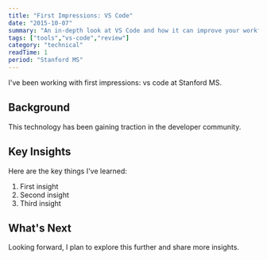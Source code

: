 ```yaml
---
title: "First Impressions: VS Code"
date: "2015-10-07"
summary: "An in-depth look at VS Code and how it can improve your workflow."
tags: ["tools","vs-code","review"]
category: "technical"
readTime: 1
period: "Stanford MS"
---
```


I've been working with first impressions: vs code at Stanford MS.

## Background

This technology has been gaining traction in the developer community.

## Key Insights

Here are the key things I've learned:

1. First insight
2. Second insight
3. Third insight

## What's Next

Looking forward, I plan to explore this further and share more insights.

